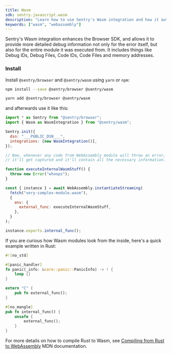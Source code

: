 ```yaml
---
title: Wasm
sdk: sentry.javascript.wasm
description: "Learn how to use Sentry's Wasm integration and how it automatically reports errors and exceptions in your Wasm module."
keywords: ["wasm", "webassembly"]
---
```


Sentry's Wasm integration enhances the Browser SDK, and allows it to provide more detailed debug information not only for the error itself, but also for the entire module it was executed from. It includes things like Debug IDs, Debug Files, Code IDs, Code Files and memory addresses.

### Install

Install `@sentry/browser` and `@sentry/wasm` using `yarn` or `npm`:

```bash {tabTitle:npm}
npm install --save @sentry/browser @sentry/wasm
```

```bash {tabTitle:Yarn}
yarn add @sentry/browser @sentry/wasm
```

and afterwards use it like this:

<SignInNote />

```javascript
import * as Sentry from "@sentry/browser";
import { Wasm as WasmIntegration } from "@sentry/wasm";

Sentry.init({
  dsn: "___PUBLIC_DSN___",
  integrations: [new WasmIntegration()],
});

// Now, whenever any code from WebAssembly module will throw an error,
// it'll get captured and it'll contain all the necessary information.

function executeInternalWasmStuff() {
  throw new Error("whoops");
}

const { instance } = await WebAssembly.instantiateStreaming(
  fetch("very-complex-module.wasm"),
  {
    env: {
      external_func: executeInternalWasmStuff,
    },
  }
);

instance.exports.internal_func();
```

If you are curious how Wasm modules look from the inside, here's a quick example written in Rust:

```rust
#![no_std]

#[panic_handler]
fn panic(_info: &core::panic::PanicInfo) -> ! {
    loop {}
}

extern "C" {
    pub fn external_func();
}

#[no_mangle]
pub fn internal_func() {
    unsafe {
        external_func();
    }
}
```

For more details on how to compile Rust to Wasm, see [Compiling from Rust to WebAssembly](https://developer.mozilla.org/en-US/docs/WebAssembly/Rust_to_wasm) MDN documentation.
